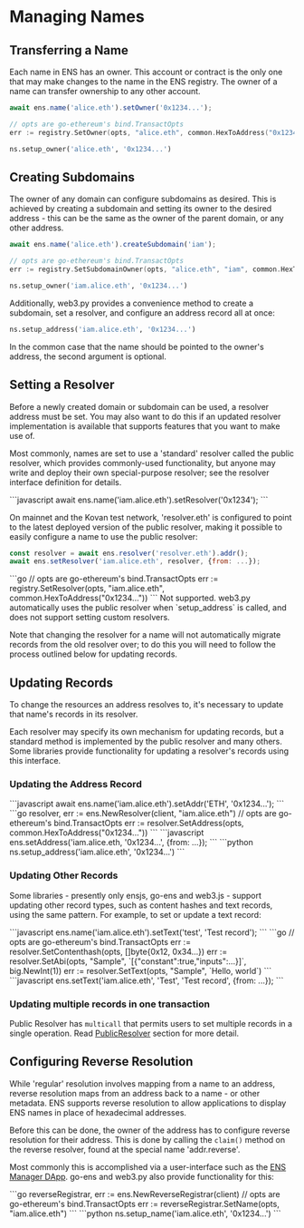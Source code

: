 
# Managing Names

## Transferring a Name

Each name in ENS has an owner. This account or contract is the only one that may make changes to the name in the ENS registry. The owner of a name can transfer ownership to any other account.

<Tabs>

<Tab title="ensjs">

```javascript
await ens.name('alice.eth').setOwner('0x1234...');
```

</Tab>

<Tab title="go-ens">

```go
// opts are go-ethereum's bind.TransactOpts
err := registry.SetOwner(opts, "alice.eth", common.HexToAddress("0x1234..."))
```

</Tab>

<Tab title="web3.py">

```python
ns.setup_owner('alice.eth', '0x1234...')
```

</Tab>

</Tabs>

## Creating Subdomains

The owner of any domain can configure subdomains as desired. This is achieved by creating a subdomain and setting its owner to the desired address - this can be the same as the owner of the parent domain, or any other address.

<Tabs>

<Tab title="ensjs">

```javascript
await ens.name('alice.eth').createSubdomain('iam');
```

</Tab>

<Tab title="go-ens">

```go
// opts are go-ethereum's bind.TransactOpts
err := registry.SetSubdomainOwner(opts, "alice.eth", "iam", common.HexToAddress("0x1234..."))
```

</Tab>

<Tab title="web3.py">

```python
ns.setup_owner('iam.alice.eth', '0x1234...')
```

Additionally, web3.py provides a convenience method to create a subdomain, set a resolver, and configure an address record all at once:

```python
ns.setup_address('iam.alice.eth', '0x1234...')
```

In the common case that the name should be pointed to the owner's address, the second argument is optional.

</Tab>

</Tabs>

## Setting a Resolver

Before a newly created domain or subdomain can be used, a resolver address must be set. You may also want to do this if an updated resolver implementation is available that supports features that you want to make use of.

Most commonly, names are set to use a 'standard' resolver called the public resolver, which provides commonly-used functionality, but anyone may write and deploy their own special-purpose resolver; see the resolver interface definition for details.

<Tabs>
<Tab title="ensjs">
```javascript
await ens.name('iam.alice.eth').setResolver('0x1234');
```

On mainnet and the Kovan test network, 'resolver.eth' is configured to point to the latest deployed version of the public resolver, making it possible to easily configure a name to use the public resolver:

```javascript
const resolver = await ens.resolver('resolver.eth').addr();
await ens.setResolver('iam.alice.eth', resolver, {from: ...});
```
</Tab>

<Tab title="go-ens">
```go
// opts are go-ethereum's bind.TransactOpts
err := registry.SetResolver(opts, "iam.alice.eth", common.HexToAddress("0x1234..."))
```
</Tab>

<Tab title="web3.py">
Not supported. web3.py automatically uses the public resolver when `setup_address` is called, and does not support setting custom resolvers.
</Tab>
</Tabs>

Note that changing the resolver for a name will not automatically migrate records from the old resolver over; to do this you will need to follow the process outlined below for updating records.

## Updating Records

To change the resources an address resolves to, it's necessary to update that name's records in its resolver.

Each resolver may specify its own mechanism for updating records, but a standard method is implemented by the public resolver and many others. Some libraries provide functionality for updating a resolver's records using this interface.

### Updating the Address Record

<Tabs>
<Tab title="ensjs">
```javascript
await ens.name('iam.alice.eth').setAddr('ETH', '0x1234...');
```
</Tab>

<Tab title="go-ens">
```go
resolver, err := ens.NewResolver(client, "iam.alice.eth")
// opts are go-ethereum's bind.TransactOpts
err := resolver.SetAddress(opts, common.HexToAddress("0x1234..."))
```
</Tab>

<Tab title="web3.js">
```javascript
ens.setAddress('iam.alice.eth, '0x1234...', {from: ...});
```
</Tab>

<Tab title="web3.py">
```python
ns.setup_address('iam.alice.eth', '0x1234...')
```
</Tab>
</Tabs>

### Updating Other Records

Some libraries - presently only ensjs, go-ens and web3.js - support updating other record types, such as content hashes and text records, using the same pattern. For example, to set or update a text record:

<Tabs>
<Tab title="ensjs">
```javascript
ens.name('iam.alice.eth').setText('test', 'Test record');
```
</Tab>

<Tab title="go-ens">
```go
// opts are go-ethereum's bind.TransactOpts
err := resolver.SetContenthash(opts, []byte{0x12, 0x34...})
err := resolver.SetAbi(opts, "Sample", `[{"constant":true,"inputs":...}]`, big.NewInt(1))
err := resolver.SetText(opts, "Sample", `Hello, world`)
```
</Tab>

<Tab title="web3.js">
```javascript
ens.setText('iam.alice.eth', 'Test', 'Test record', {from: ...});
```
</Tab>
</Tabs>

### Updating multiple records in one transaction

Public Resolver has  `multicall`  that permits users to set multiple records in a single operation. Read [PublicResolver](https://docs.ens.domains/contract-api-reference/publicresolver#multicall) section for more detail.

## Configuring Reverse Resolution

While 'regular' resolution involves mapping from a name to an address, reverse resolution maps from an address back to a name - or other metadata. ENS supports reverse resolution to allow applications to display ENS names in place of hexadecimal addresses.

Before this can be done, the owner of the address has to configure reverse resolution for their address. This is done by calling the `claim()` method on the reverse resolver, found at the special name 'addr.reverse'.

Most commonly this is accomplished via a user-interface such as the [ENS Manager DApp](https://manager.ens.domains/). go-ens and web3.py also provide functionality for this:

<Tabs>
<Tab title="go-ens">
```go
reverseRegistrar, err := ens.NewReverseRegistrar(client)
// opts are go-ethereum's bind.TransactOpts
err := reverseRegistrar.SetName(opts, "iam.alice.eth")
```
</Tab>

<Tab title="web3.py">
```python
ns.setup_name('iam.alice.eth', '0x1234...')
```
</Tab>
</Tabs>


